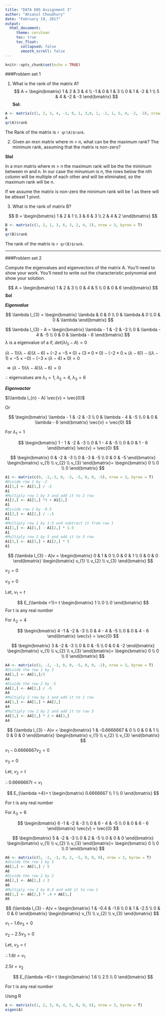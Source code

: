 ---
title: "DATA 605 Assignment 3"
author: "Ahsanul Choudhury"
date: "February 19, 2017"
output:
  html_document:
     theme: cerulean
     toc: true
     toc_float:
       collapsed: false
       smooth_scroll: false
---

```{r setup, include=FALSE}
knitr::opts_chunk$set(echo = TRUE)
```

###Problem set 1

(1) What is the rank of the matrix A?
$$
A =
\begin{bmatrix}
1 & 2 & 3 & 4 \\
-1 & 0 & 1 & 3 \\
0 & 1 & -2 & 1 \\
5 & 4 & -2 & -3
\end{bmatrix}
$$
**Sol:**

```{r rank_A, echo=TRUE}
A <- matrix(c(1, 2, 3, 4, -1, 0, 1, 3,0, 1, -2, 1, 5, 4, -2, -3), nrow = 4, byrow = T)
A
qr(A)$rank
```

The Rank of the matrix is `r qr(A)$rank`.

(2) Given an mxn matrix where m > n, what can be the maximum rank? The minimum
rank, assuming that the matrix is non-zero?

**Slol**

In a mxn matris where m > n the maximum rank will be the the minimum between m and n. In our case the minumum is n, the rows below the nth column will be multiple of each other and will be eliminated, so the maximum rank will be n.

If we assume the matrix is non-zero the minimum rank will be 1 as there will be atleast 1 pivot.


(3) What is the rank of matrix B?

$$
B =
\begin{bmatrix}
1 & 2 & 1 \\
3 & 6 & 3 \\
2 & 4 & 2
\end{bmatrix}
$$

```{r rank_B, echo=TRUE}
B <- matrix(c(1, 2, 1, 3, 6, 3, 2, 4, 2), nrow = 3, byrow = T)
B
qr(B)$rank
```

The rank of the matrix is `r qr(B)$rank`.

***

###Problem set 2

Compute the eigenvalues and eigenvectors of the matrix A. You'll need to show your
work. You'll need to write out the characteristic polynomial and show your solution.

$$
A =
\begin{bmatrix}
1 & 2 & 3 \\
0 & 4 & 5 \\
0 & 0 & 6
\end{bmatrix}
$$
**Sol**

***Eigenvalue***

$$
\lambda I_{3} =
\begin{bmatrix}
\lambda & 0 & 0 \\
0 & \lambda & 0 \\
0 & 0 & \lambda
\end{bmatrix}
$$

$$
\lambda I_{3} - A =
\begin{bmatrix}
\lambda - 1 & -2 & -3 \\
0 & \lambda - 4 & -5 \\
0 & 0 & \lambda - 6
\end{bmatrix}
$$
$\lambda$ is a eigenvalue of a if, $det(\lambda I_{3} - A) = 0$

$(\lambda - 1) (\lambda - 4) (\lambda - 6) + (-2 \times -5 \times 0) + (3 \times  0 \times  0) - (-2 \times 0 \times (\lambda - 6)) - ((\lambda - 1) \times - 5 \times - 0) - (-3 \times (\lambda - 4) \times  0) = 0$

$\Rightarrow (\lambda - 1) (\lambda - 4) (\lambda - 6) = 0$

$\therefore$ eigenvalues are $\lambda_{1} = 1, \; \lambda_{2} = 4, \; \lambda_{3} = 6$

***Eigenvactor***

$(\lambda I_{n} - A) \vec{v} = \vec{0}$

Or

$$
\begin{bmatrix}
\lambda - 1 & -2 & -3 \\
0 & \lambda - 4 & -5 \\
0 & 0 & \lambda - 6
\end{bmatrix}
\vec{v} = \vec{0}
$$

For $\lambda_{1} = 1$

$$
\begin{bmatrix}
1 - 1 & -2 & -3 \\
0 & 1 - 4 & -5 \\
0 & 0 & 1 - 6
\end{bmatrix}
\vec{v} = \vec{0}
$$

$$
\begin{bmatrix}
0 & -2 & -3 \\
0 & -3 & -5 \\
0 & 0 & -5
\end{bmatrix}
\begin{bmatrix}
v_{1} \\
v_{2} \\
v_{3}
\end{bmatrix}=
\begin{bmatrix}
0 \\
0 \\
0
\end{bmatrix}
$$


```{r lambda1, echo=TRUE}
A1 <- matrix(c(0, -2,-3, 0, -3, -5, 0, 0, -5), nrow = 3, byrow = T)
#Divide row 1 by -2
A1[1,] <- A1[1,] / -2
A1
#Multiply row 1 by 3 and add it to 2 row
A1[2,] <- A1[1,] *3 + A1[2,]
A1
#Divide row 2 by -0.5
A1[2,] <- A1[2,] / -.5
A1
#Multiply row 2 by 1.5 and subtract it from row 1
A1[1,] <- A1[1,] - A1[2,] * 1.5
A1
#Multiply row 2 by 5 and add it to 3 row
A1[3,] <- A1[3,] + A1[2,] * 5
A1
```

$$
(\lambda I_{3} - A)v = 
\begin{bmatrix}
0 & 1 & 0 \\
0 & 0 & 1  \\
0 & 0 & 0 
\end{bmatrix}
\begin{bmatrix}
v_{1} \\
v_{2} \\
v_{3}
\end{bmatrix}
$$

$v_{2} = 0$

$v_{3} = 0$

Let, $v_{1} = t$

$$
E_{\lambda =1}= t
\begin{bmatrix}
1 \\
0 \\
0
\end{bmatrix}
$$
For t is any real number

For $\lambda_{2} = 4$

$$
\begin{bmatrix}
4 -1 & -2 & -3 \\
0 & 4 - 4 & -5 \\
0 & 0 & 4 - 6
\end{bmatrix}
\vec{v} = \vec{0}
$$

$$
\begin{bmatrix}
3 & -2 & -3 \\
0 & 0 & -5 \\
0 & 0 & -2
\end{bmatrix}
\begin{bmatrix}
v_{1} \\
v_{2} \\
v_{3}
\end{bmatrix}=
\begin{bmatrix}
0 \\
0 \\
0
\end{bmatrix}
$$

```{r lambda2, echo=TRUE}
A4 <- matrix(c(3, -2, -3, 0, 0, -5, 0, 0, -2), nrow = 3, byrow = T)
#Divide the row 1 by 3
A4[1,] <- A4[1,]/3
A4
#Divide the row 2 by -5
A4[2,] <- A4[2,] / -5
A4
#Multiply 2 row by 1 and add it to 1 row
A4[1,] <- A4[1,] + A4[2,] 
A4
#Multiply row 2 by 2 and add it to row 3
A4[3,] <- A4[2,] * 2 + A4[3,]
A4
```

$$
(\lambda I_{3} - A)v = 
\begin{bmatrix}
1 & -0.6666667 & 0 \\
0 & 0 & 1 \\
0 & 0 & 0 
\end{bmatrix}
\begin{bmatrix}
v_{1} \\
v_{2} \\
v_{3}
\end{bmatrix}
$$

$v_{1} - 0.6666667v_{2} = 0$

$v_{3} = 0$

Let, $v_{2} =t$

$\therefore 0.6666667t = v_{1}$

$$
E_{\lambda =4}= t
\begin{bmatrix}
0.6666667 \\
1 \\
0
\end{bmatrix}
$$

For t is any real number

For $\lambda_{3} = 6$

$$
\begin{bmatrix}
6 -1 & -2 & -3 \\
0 & 6 - 4 & -5 \\
0 & 0 & 6 - 6
\end{bmatrix}
\vec{v} = \vec{0}
$$


$$
\begin{bmatrix}
5 & -2 & -3 \\
0 & 2 & -5 \\
0 & 0 & 0
\end{bmatrix}
\begin{bmatrix}
v_{1} \\
v_{2} \\
v_{3}
\end{bmatrix}=
\begin{bmatrix}
0 \\
0 \\
0
\end{bmatrix}
$$


```{r lambda3, echo=TRUE}
A6 <- matrix(c(5, -2, -3, 0, 2, -5, 0, 0, 0), nrow = 3, byrow = T)
#divide the row 1 by 5
A6[1,] <- A6[1,] / 5
A6
#Divide the row 2 by 2
A6[2,] <- A6[2,] / 2
A6
#Multiply row 2 by 0.4 and add it to row 1
A6[1,] <- A6[2,] * .4 + A6[1,]
A6
```

$$
(\lambda I_{3} - A)v = 
\begin{bmatrix}
1 & -0.4 & -1.6 \\
0 & 1 & -2.5 \\
0 & 0 & 0 
\end{bmatrix}
\begin{bmatrix}
v_{1} \\
v_{2} \\
v_{3}
\end{bmatrix}
$$

$v_{1} - 1.6v_{3} = 0$

$v_{2} - 2.5v_{3}= 0$

Let, $v_{3} =t$

$\therefore 1.6t = v_{1}$

$2.5t = v_{2}$

$$
E_{\lambda =6}= t
\begin{bmatrix}
1.6 \\
2.5 \\
0
\end{bmatrix}
$$

For t is any real number

Using R

```{r eigen, echo=TRUE}
A <- matrix(c(1, 2, 3, 0, 4, 5, 0, 0, 6), nrow = 3, byrow = T)
eigen(A)
```
